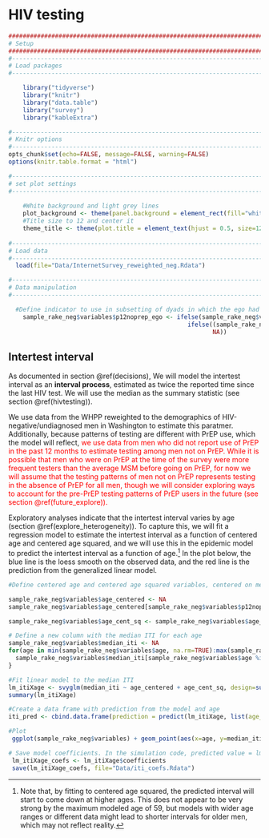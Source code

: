 # HIV testing {#hivtesting}

```r

####################################################################################
# Setup
####################################################################################
#-----------------------------------------------------------------------------------
# Load packages
#-----------------------------------------------------------------------------------

    library("tidyverse")
    library("knitr")
    library("data.table")
    library("survey")
    library("kableExtra")

#-----------------------------------------------------------------------------------
# Knitr options
#-----------------------------------------------------------------------------------
opts_chunk$set(echo=FALSE, message=FALSE, warning=FALSE)
options(knitr.table.format = "html") 

#-----------------------------------------------------------------------------------
# set plot settings 
#-----------------------------------------------------------------------------------
    
    #White background and light grey lines
    plot_background <- theme(panel.background = element_rect(fill="white", colour = "black")) + theme(panel.grid.major = element_line(colour = "grey90"))
    #Title size to 12 and center it 
    theme_title <- theme(plot.title = element_text(hjust = 0.5, size=12)) 
    
#-----------------------------------------------------------------------------------
# Load data
#-----------------------------------------------------------------------------------
  load(file="Data/InternetSurvey_reweighted_neg.Rdata")

#-----------------------------------------------------------------------------------
# Data manipulation
#-----------------------------------------------------------------------------------

  #Define indicator to use in subsetting of dyads in which the ego had not taken PrEP in the past 12 months
    sample_rake_neg$variables$p12noprep_ego <- ifelse(sample_rake_neg$variables$prep_use_r %in% c("Took PrEP in the past", "Never taken PrEP") & !(sample_rake_neg$variables$monthsago_lastprep %in% c(0:12)), "No PrEP", 
                                                  ifelse((sample_rake_neg$variables$prep_use_r %in% c("Currently taking PrEP")) | (sample_rake_neg$variables$prep_use_r %in% c("Took PrEP in the past") & (sample_rake_neg$variables$monthsago_lastprep %in% c(0:12))), "PrEP",
                                                         NA))

```
## Intertest interval
As documented in section \@ref(decisions), We will model the intertest interval as an __interval process__, estimated as twice the reported time since the last HIV test. We will use the median as the summary statistic (see section \@ref(hivtesting)).

We use data from the WHPP reweighted to the demographics of HIV-negative/undiagnosed men in Washington to estimate this paratmer. Additionally, because patterns of testing are different with PrEP use, which the model will reflect, <span style="color:red">we use data from men who did not report use of PrEP in the past 12 months to estimate testing among men not on PrEP. While it is possible that men who were on PrEP at the time of the survey were more frequent testers than the average MSM before going on PrEP, for now we will assume that the testing patterns of men not on PrEP represents testing in the absence of PrEP for all men, though we will consider exploring ways to account for the pre-PrEP testing patterns of PrEP users in the future (see section \@ref(future_explore)).</span>

Exploratory analyses indicate that the intertest interval varies by age (section \@ref(explore_heterogeneity)). To capture this, we will fit a regression model to estimate the intertest interval as a function of centered age and centered age squared, and we will use this in the epidemic model to predict the intertest interval as a function of age.^[Note that, by fitting to centered age squared, the predicted interval will start to come down at higher ages. This does not appear to be very strong by the maximum modeled age of 59, but models with wider age ranges or different data might lead to shorter intervals for older men, which may not reflect reality.] In the plot below, the blue line is the loess smooth on the observed data, and the red line is the prediction from the generalized linear model. 


```r
#Define centered age and centered age squared variables, centered on mean among those not on PrEP

sample_rake_neg$variables$age_centered <- NA
sample_rake_neg$variables$age_centered[sample_rake_neg$variables$p12noprep_ego %in% "No PrEP"] <- sample_rake_neg$variables$age[sample_rake_neg$variables$p12noprep_ego %in% "No PrEP"] - svymean(~age, subset(sample_rake_neg, p12noprep_ego %in% "No PrEP"), FUN=svymean, na.rm=TRUE)[1]

sample_rake_neg$variables$age_cent_sq <- sample_rake_neg$variables$age_centered^2

# Define a new column with the median ITI for each age
sample_rake_neg$variables$median_iti <- NA
for(age in min(sample_rake_neg$variables$age, na.rm=TRUE):max(sample_rake_neg$variables$age, na.rm=TRUE)){
  sample_rake_neg$variables$median_iti[sample_rake_neg$variables$age %in% age & sample_rake_neg$variables$p12noprep_ego %in% "No PrEP"] <- svyquantile(~iti_int, sample_rake_neg[sample_rake_neg$variables$p12noprep_ego %in% "No PrEP" & sample_rake_neg$variables$age %in% age], quantile=0.5, na.rm=TRUE)
}

#Fit linear model to the median ITI
lm_itiXage <- svyglm(median_iti ~ age_centered + age_cent_sq, design=subset(sample_rake_neg, p12noprep_ego %in% "No PrEP"))
summary(lm_itiXage)

#Create a data frame with prediction from the model and age
iti_pred <- cbind.data.frame(prediction = predict(lm_itiXage, list(age_centered = sample_rake_neg$variables$age_centered, age_cent_sq = sample_rake_neg$variables$age_cent_sq)), age = sample_rake_neg$variables$age[sample_rake_neg$variables$p12noprep_ego %in% "No PrEP"])

#Plot
 ggplot(sample_rake_neg$variables) + geom_point(aes(x=age, y=median_iti)) + geom_smooth(aes(x=age, y=median_iti), method="loess") + geom_line(data=iti_pred, aes(x=age, y=prediction.link), colour="red") + labs(x="Ego age", y="Days since last test", title="Median intertest interval by age, assuming testing is an interval process") + theme_title + plot_background

# Save model coefficients. In the simulation code, predicted value = lm_itiXage_coefs[1] + lm_itiXage_coefs[2]*age_centered + lm_itiXage_coefs[3]*age_centered_squared
 lm_itiXage_coefs <- lm_itiXage$coefficients
 save(lm_itiXage_coefs, file="Data/iti_coefs.Rdata")
```
